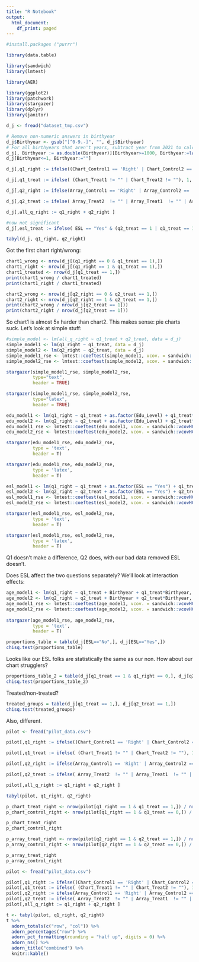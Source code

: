 ```yaml
---
title: "R Notebook"
output:
  html_document:
    df_print: paged
---
```


```r
#install.packages ("purrr")
```


```r
library(data.table)

library(sandwich)
library(lmtest)

library(AER) 

library(ggplot2) 
library(patchwork)
library(stargazer)
library(dplyr)
library(janitor)
```

```r
d_j <- fread("dataset_tmp.csv")

# Remove non-numeric answers in birthyear
d_j$Birthyear <- gsub("[^0-9.-]", "", d_j$Birthyear)
# For all birthyears that aren't years, subtract year from 2021 to calculate age
d_j[, Birthyear := as.double(Birthyear)][Birthyear>=1000, Birthyear:=lapply(Birthyear, function(x){2021-x})]
d_j[Birthyear<=1, Birthyear:=""]

```


```r

d_j[,q1_right := ifelse((Chart_Control1 == 'Right' | Chart_Control2 == 'Right' | Chart_Treat1 == 'Right' | Chart_Treat2 == 'Right'), 1, 0) ]

d_j[,q1_treat := ifelse( (Chart_Treat1 != "" | Chart_Treat2 != ""), 1, 0) ]

```



```r
d_j[,q2_right := ifelse(Array_Control1 == 'Right' | Array_Control2 == 'Right' | Array_Control3 == 'Right' | Array_Treat1 == 'Right' | Array_Treat2 == 'Right' | Array_Treat3 == 'Right', 1, 0) ]

d_j[,q2_treat := ifelse( Array_Treat2  != "" | Array_Treat1  != "" | Array_Treat3 != "", 1, 0) ]

d_j[,all_q_right := q1_right + q2_right ]

#now not significant
d_j[,esl_treat := ifelse( ESL == "Yes" & (q2_treat == 1 | q1_treat == 1), 1, 0) ]

tabyl(d_j, q1_right, q2_right)
```


Got the first chart right/wrong:

```r
chart1_wrong <- nrow(d_j[(q1_right == 0 & q1_treat == 1),]) 
chart1_right <- nrow(d_j[(q1_right == 1 & q1_treat == 1),]) 
chart1_treated <- nrow(d_j[q1_treat == 1,])
print(chart1_wrong / chart1_treated)
print(chart1_right / chart1_treated)
```

```r
chart2_wrong <- nrow(d_j[q2_right == 0 & q2_treat == 1,])
chart2_right <- nrow(d_j[q2_right == 1 & q2_treat == 1,])
print(chart2_wrong / nrow(d_j[q2_treat == 1]))
print(chart2_right / nrow(d_j[q2_treat == 1]))
```

So chart1 is almost 5x harder than chart2. This makes sense: pie charts suck. Let's look at simple stuff:


```r
#simple_model <- lm(all_q_right ~ q1_treat + q2_treat, data = d_j)
simple_model1 <- lm(q1_right ~ q1_treat, data = d_j)
simple_model2 <- lm(q2_right ~ q2_treat, data = d_j)
simple_model1_rse <- lmtest::coeftest(simple_model1, vcov. = sandwich::vcovHC(simple_model1, type = 'HC1'))
simple_model2_rse <- lmtest::coeftest(simple_model2, vcov. = sandwich::vcovHC(simple_model2, type = 'HC1'))

stargazer(simple_model1_rse, simple_model2_rse,
          type="text",
          header = TRUE)

stargazer(simple_model1_rse, simple_model2_rse,
          type="latex",
          header = TRUE)
```

```r
edu_model1 <- lm(q1_right ~ q1_treat + as.factor(Edu_Level) + q1_treat*as.factor(Edu_Level), data = d_j)
edu_model2 <- lm(q2_right ~ q2_treat + as.factor(Edu_Level) + q2_treat*as.factor(Edu_Level), data = d_j)
edu_model1_rse <- lmtest::coeftest(edu_model1, vcov. = sandwich::vcovHC(edu_model1, type = 'HC1'))
edu_model2_rse <- lmtest::coeftest(edu_model2, vcov. = sandwich::vcovHC(edu_model2, type = 'HC1'))

stargazer(edu_model1_rse, edu_model2_rse,
          type = 'text',
          header = T)

stargazer(edu_model1_rse, edu_model2_rse,
          type = 'latex',
          header = T)
```


```r
esl_model1 <- lm(q1_right ~ q1_treat + as.factor(ESL == "Yes") + q1_treat*as.factor(ESL=="Yes"), data = d_j)
esl_model2 <- lm(q2_right ~ q2_treat + as.factor(ESL == "Yes") + q2_treat*as.factor(ESL=="Yes"), data = d_j)
esl_model1_rse <- lmtest::coeftest(esl_model1, vcov. = sandwich::vcovHC(esl_model1, type = 'HC1'))
esl_model2_rse <- lmtest::coeftest(esl_model2, vcov. = sandwich::vcovHC(esl_model2, type = 'HC1'))

stargazer(esl_model1_rse, esl_model2_rse,
          type = 'text',
          header = T)

stargazer(esl_model1_rse, esl_model2_rse,
          type = 'latex',
          header = T)
```

Q1 doesn't make a difference, Q2 does, with our bad data removed ESL doesn't. 

Does ESL affect the two questions separately? We'll look at interaction effects:


```r
age_model1 <- lm(q1_right ~ q1_treat + Birthyear + q1_treat*Birthyear, data = d_j)
age_model2 <- lm(q2_right ~ q2_treat + Birthyear + q2_treat*Birthyear, data = d_j)
age_model1_rse <- lmtest::coeftest(age_model1, vcov. = sandwich::vcovHC(age_model1, type = 'HC1'))
age_model2_rse <- lmtest::coeftest(age_model2, vcov. = sandwich::vcovHC(age_model2, type = 'HC1'))
  
stargazer(age_model1_rse, age_model2_rse,
          type = 'text',
          header = T)
```


 
```r
proportions_table = table(d_j[ESL=="No",], d_j[ESL=="Yes",])
chisq.test(proportions_table)
```
 
Looks like our ESL folks are statistically the same as our non. How about our chart strugglers?

```r
proportions_table_2 = table(d_j[q1_treat == 1 & q1_right == 0,], d_j[q2_treat == 1 & q2_right == 0,])
chisq.test(proportions_table_2)
```

Treated/non-treated?

```r
treated_groups = table(d_j[q1_treat == 1,], d_j[q2_treat == 1,])
chisq.test(treated_groups)
```

Also, different.

```r
pilot <- fread("pilot_data.csv")

pilot[,q1_right := ifelse((Chart_Control1 == 'Right' | Chart_Control2 == 'Right' | Chart_Treat1 == 'Right' | Chart_Treat2 == 'Right'), 1, 0) ]

pilot[,q1_treat := ifelse( (Chart_Treat1 != "" | Chart_Treat2 != ""), 1, 0) ]

pilot[,q2_right := ifelse(Array_Control1 == 'Right' | Array_Control2 == 'Right' | Array_Control3 == 'Right' | Array_Treat1 == 'Right' | Array_Treat2 == 'Right' | Array_Treat3 == 'Right', 1, 0) ]

pilot[,q2_treat := ifelse( Array_Treat2  != "" | Array_Treat1  != "" | Array_Treat3 != "", 1, 0) ]

pilot[,all_q_right := q1_right + q2_right ]

tabyl(pilot, q1_right, q2_right)
```

```r
p_chart_treat_right <- nrow(pilot[q1_right == 1 & q1_treat == 1,]) / nrow(pilot[q1_treat == 1,]) 
p_chart_control_right <- nrow(pilot[q1_right == 1 & q1_treat == 0,]) / nrow(pilot[q1_treat == 0,]) 

p_chart_treat_right
p_chart_control_right
```

```r
p_array_treat_right <- nrow(pilot[q2_right == 1 & q2_treat == 1,]) / nrow(pilot[q2_treat == 1,])
p_array_control_right <- nrow(pilot[q2_right == 1 & q2_treat == 0,]) / nrow(pilot[q2_treat == 0,])

p_array_treat_right
p_array_control_right
```


```r
pilot <- fread("pilot_data.csv")

pilot[,q1_right := ifelse((Chart_Control1 == 'Right' | Chart_Control2 == 'Right' | Chart_Treat1 == 'Right' | Chart_Treat2 == 'Right'), 1, 0) ]
pilot[,q1_treat := ifelse( (Chart_Treat1 != "" | Chart_Treat2 != ""), 1, 0) ]
pilot[,q2_right := ifelse(Array_Control1 == 'Right' | Array_Control2 == 'Right' | Array_Control3 == 'Right' | Array_Treat1 == 'Right' | Array_Treat2 == 'Right' | Array_Treat3 == 'Right', 1, 0) ]
pilot[,q2_treat := ifelse( Array_Treat2  != "" | Array_Treat1  != "" | Array_Treat3 != "", 1, 0) ]
pilot[,all_q_right := q1_right + q2_right ]

t <- tabyl(pilot, q1_right, q2_right)
t %>%
  adorn_totals(c("row", "col")) %>%
  adorn_percentages("row") %>% 
  adorn_pct_formatting(rounding = "half up", digits = 0) %>%
  adorn_ns() %>%
  adorn_title("combined") %>%
  knitr::kable()
```
